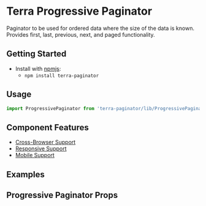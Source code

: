 


<Badge />

# Terra Progressive Paginator

Paginator to be used for ordered data where the size of the data is known. Provides first, last, previous, next, and paged functionality.

## Getting Started

- Install with [npmjs](https://www.npmjs.com):
  - `npm install terra-paginator`

## Usage

```jsx
import ProgressivePaginator from 'terra-paginator/lib/ProgressivePaginator';
```

## Component Features

* [Cross-Browser Support](https://engineering.cerner.com/terra-ui/about/terra-ui/component-standards#cross-browser-support)
* [Responsive Support](https://engineering.cerner.com/terra-ui/about/terra-ui/component-standards#responsive-support)
* [Mobile Support](https://engineering.cerner.com/terra-ui/about/terra-ui/component-standards#mobile-support)

## Examples
<ProgressivePaginatorExample />
<ProgressivePaginatorWithoutTotalCountExample />
<ProgressivePaginatorWithAnchorStyleExample />

## Progressive Paginator Props
<ProgressivePaginatorPropsTable />
